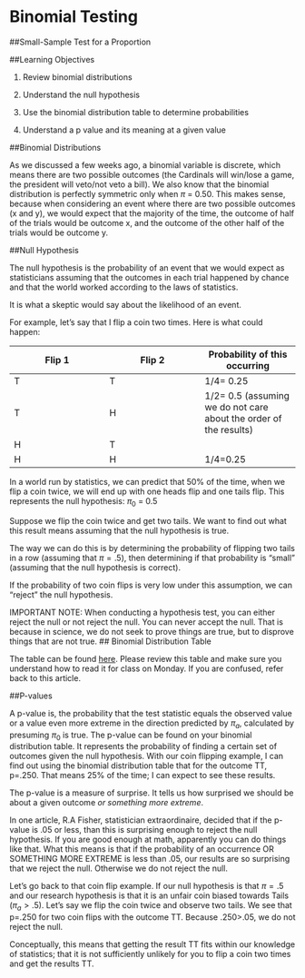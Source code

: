
# Binomial Testing

##Small-Sample Test for a Proportion

##Learning Objectives

1. Review binomial distributions

2. Understand the null hypothesis

3. Use the binomial distribution table to determine probabilities

4. Understand a p value and its meaning at a given value

##Binomial Distributions

As we discussed a few weeks ago, a binomial variable is discrete, which means there are two possible outcomes (the Cardinals will win/lose a game, the president will veto/not veto a bill).  We also know that the binomial distribution is perfectly symmetric only when $\pi$ = 0.50. This makes sense, because when considering an event where there are two possible outcomes (x and y), we would expect that the majority of the time, the outcome of half of the trials would be outcome x, and the outcome of the other half of the trials would be outcome y.

##Null Hypothesis

The null hypothesis is the probability of an event that we would expect as statisticians assuming that the outcomes in each trial happened by chance and that the world worked according to the laws of statistics.
          
It is what a skeptic would say about the likelihood of an event.
 

For example, let's say that I flip a coin two times. Here is what could happen:

Flip 1 | Flip 2 | Probability of this occurring |
-- | -- | -- |
T |T | 1/4= 0.25 |
T | H | 1/2= 0.5 (assuming we do not care about the order of the results) |
H | T |   |
H | H | 1/4=0.25 | 

In a world run by statistics, we can predict that 50% of the time, when we flip a coin twice, we will end up with one heads flip and one tails flip. This represents the null hypothesis: $\pi_0$ = 0.5

Suppose we flip the coin twice and get two tails. We want to find out what this result means assuming that the null hypothesis is true.

The way we can do this is by determining the probability of flipping two tails in a row (assuming that $\pi=.5$), then determining if that probability is "small" (assuming that the null hypothesis is correct). 

If the probability of two coin flips is very low under this assumption, we can "reject" the null hypothesis. 

IMPORTANT NOTE: When conducting a hypothesis test, you can either reject the null or not reject the null. You can never accept the null. That is because in science, we do not seek to prove things are true, but to disprove things that are not true.
## Binomial Distribution Table

The table can be found [here](http://pages.wustl.edu/files/pages/imce/montgomery/binomialtable.pdf). Please review this table and make sure you understand how to read it for class on Monday. If you are confused, refer back to this article.

##P-values

A p-value is, the probability that the test statistic equals the observed value or a value even more extreme in the direction predicted by $\pi_a$, calculated by presuming $\pi_0$ is true.
The p-value can be found on your binomial distribution table. It represents the probability of finding a certain set of outcomes given the null hypothesis. With our coin flipping example, I can find out using the binomial distribution table that for the outcome TT, p=.250. That means 25% of the time; I can expect to see these results.

The p-value is a measure of surprise. It tells us how surprised we should be about a given outcome *or something more extreme*.

In one article, R.A Fisher, statistician extraordinaire, decided that if the p-value is .05 or less, than this is surprising enough to reject the null hypothesis. If you are good enough at math, apparently you can do things like that. What this means is that if the probability of an occurrence OR SOMETHING MORE EXTREME is less than .05, our results are so surprising that we reject the null. Otherwise we do not reject the null.

Let's go back to that coin flip example. If our null hypothesis is that $\pi=.5$ and our research hypothesis is that it is an unfair coin biased towards Tails ($\pi_a > .5$).  Let's say we flip the coin twice and observe two tails. We see that p=.250 for two coin flips with the outcome TT. Because .250>.05, we do not reject the null.

Conceptually, this means that getting the result TT fits within our knowledge of statistics; that it is not sufficiently unlikely for you to flip a coin two times and get the results TT.